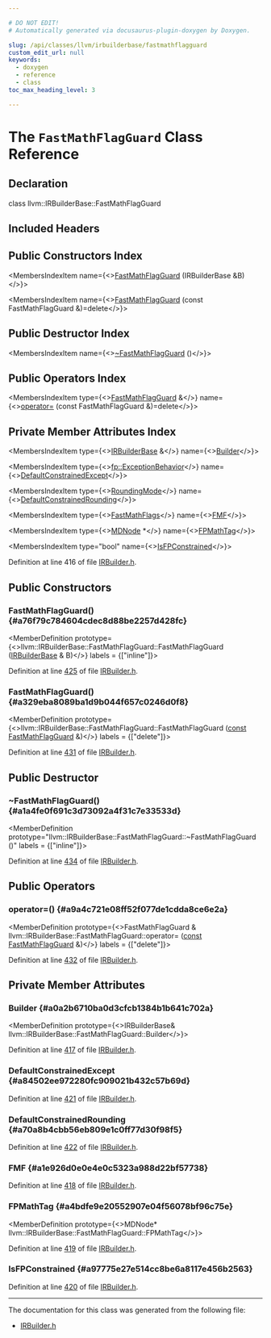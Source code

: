 ```yaml
---

# DO NOT EDIT!
# Automatically generated via docusaurus-plugin-doxygen by Doxygen.

slug: /api/classes/llvm/irbuilderbase/fastmathflagguard
custom_edit_url: null
keywords:
  - doxygen
  - reference
  - class
toc_max_heading_level: 3

---
```





# The `FastMathFlagGuard` Class Reference

<DoxygenPage pluginConfig={pluginConfig}>



## Declaration

<CodeBlock>class llvm::IRBuilderBase::FastMathFlagGuard</CodeBlock>

## Included Headers

<IncludesList>
<IncludesListItem
  filePath="llvm/IR/IRBuilder.h"
  permalink="/docs/api/files/include/include/llvm/include/llvm/ir/irbuilder-h"
  isLocal="true" />
</IncludesList>

## Public Constructors Index

<MembersIndex>

<MembersIndexItem
  name={<><a href="#a76f79c784604cdec8d88be2257d428fc">FastMathFlagGuard</a> (IRBuilderBase &amp;B)</>}>
</MembersIndexItem>

<MembersIndexItem
  name={<><a href="#a329eba8089ba1d9b044f657c0246d0f8">FastMathFlagGuard</a> (const FastMathFlagGuard &amp;)=delete</>}>
</MembersIndexItem>

</MembersIndex>

## Public Destructor Index

<MembersIndex>

<MembersIndexItem
  name={<><a href="#a1a4fe0f691c3d73092a4f31c7e33533d">~FastMathFlagGuard</a> ()</>}>
</MembersIndexItem>

</MembersIndex>

## Public Operators Index

<MembersIndex>

<MembersIndexItem
  type={<><a href="/docs/api/classes/llvm/irbuilderbase/fastmathflagguard">FastMathFlagGuard</a> &amp;</>}
  name={<><a href="#a9a4c721e08ff52f077de1cdda8ce6e2a">operator=</a> (const FastMathFlagGuard &amp;)=delete</>}>
</MembersIndexItem>

</MembersIndex>

## Private Member Attributes Index

<MembersIndex>

<MembersIndexItem
  type={<><a href="/docs/api/classes/llvm/irbuilderbase">IRBuilderBase</a> &amp;</>}
  name={<><a href="#a0a2b6710ba0d3cfcb1384b1b641c702a">Builder</a></>}>
</MembersIndexItem>

<MembersIndexItem
  type={<><a href="/docs/api/namespaces/llvm/fp/#a51c5e09b2604faec548aef87bd482630">fp::ExceptionBehavior</a></>}
  name={<><a href="#a84502ee972280fc909021b432c57b69d">DefaultConstrainedExcept</a></>}>
</MembersIndexItem>

<MembersIndexItem
  type={<><a href="/docs/api/namespaces/llvm/#ab7af0c09900daed62bbdb01dba180f7c">RoundingMode</a></>}
  name={<><a href="#a70a8b4cbb56eb809e1c0ff77d30f98f5">DefaultConstrainedRounding</a></>}>
</MembersIndexItem>

<MembersIndexItem
  type={<><a href="/docs/api/classes/llvm/fastmathflags">FastMathFlags</a></>}
  name={<><a href="#a1e926d0e0e4e0c5323a988d22bf57738">FMF</a></>}>
</MembersIndexItem>

<MembersIndexItem
  type={<><a href="/docs/api/classes/llvm/mdnode">MDNode</a> &#42;</>}
  name={<><a href="#a4bdfe9e20552907e04f56078bf96c75e">FPMathTag</a></>}>
</MembersIndexItem>

<MembersIndexItem
  type="bool"
  name={<><a href="#a97775e27e514cc8be6a8117e456b2563">IsFPConstrained</a></>}>
</MembersIndexItem>

</MembersIndex>


Definition at line 416 of file <a href="/docs/api/files/include/include/llvm/include/llvm/ir/irbuilder-h">IRBuilder.h</a>.

<SectionDefinition>

## Public Constructors

### FastMathFlagGuard() {#a76f79c784604cdec8d88be2257d428fc}

<MemberDefinition
  prototype={<>llvm::IRBuilderBase::FastMathFlagGuard::FastMathFlagGuard (<a href="/docs/api/classes/llvm/irbuilderbase">IRBuilderBase</a> &amp; B)</>}
  labels = {["inline"]}>

Definition at line <a href="/docs/api/files/include/include/llvm/include/llvm/ir/irbuilder-h/#l00425">425</a> of file <a href="/docs/api/files/include/include/llvm/include/llvm/ir/irbuilder-h">IRBuilder.h</a>.
</MemberDefinition>

### FastMathFlagGuard() {#a329eba8089ba1d9b044f657c0246d0f8}

<MemberDefinition
  prototype={<>llvm::IRBuilderBase::FastMathFlagGuard::FastMathFlagGuard (<a href="/docs/api/files/lib/lib/target/lib/target/aarch64/aarch64promoteconstant-cpp/#a90f8350fecae261c25be85d38b451bff">const</a> <a href="/docs/api/classes/llvm/irbuilderbase/fastmathflagguard">FastMathFlagGuard</a> &amp;)</>}
  labels = {["delete"]}>

Definition at line <a href="/docs/api/files/include/include/llvm/include/llvm/ir/irbuilder-h/#l00431">431</a> of file <a href="/docs/api/files/include/include/llvm/include/llvm/ir/irbuilder-h">IRBuilder.h</a>.
</MemberDefinition>

</SectionDefinition>

<SectionDefinition>

## Public Destructor

### ~FastMathFlagGuard() {#a1a4fe0f691c3d73092a4f31c7e33533d}

<MemberDefinition
  prototype="llvm::IRBuilderBase::FastMathFlagGuard::~FastMathFlagGuard ()"
  labels = {["inline"]}>

Definition at line <a href="/docs/api/files/include/include/llvm/include/llvm/ir/irbuilder-h/#l00434">434</a> of file <a href="/docs/api/files/include/include/llvm/include/llvm/ir/irbuilder-h">IRBuilder.h</a>.
</MemberDefinition>

</SectionDefinition>

<SectionDefinition>

## Public Operators

### operator=() {#a9a4c721e08ff52f077de1cdda8ce6e2a}

<MemberDefinition
  prototype={<>FastMathFlagGuard &amp; llvm::IRBuilderBase::FastMathFlagGuard::operator= (<a href="/docs/api/files/lib/lib/target/lib/target/aarch64/aarch64promoteconstant-cpp/#a90f8350fecae261c25be85d38b451bff">const</a> <a href="/docs/api/classes/llvm/irbuilderbase/fastmathflagguard">FastMathFlagGuard</a> &amp;)</>}
  labels = {["delete"]}>

Definition at line <a href="/docs/api/files/include/include/llvm/include/llvm/ir/irbuilder-h/#l00432">432</a> of file <a href="/docs/api/files/include/include/llvm/include/llvm/ir/irbuilder-h">IRBuilder.h</a>.
</MemberDefinition>

</SectionDefinition>

<SectionDefinition>

## Private Member Attributes

### Builder {#a0a2b6710ba0d3cfcb1384b1b641c702a}

<MemberDefinition
  prototype={<>IRBuilderBase&amp; llvm::IRBuilderBase::FastMathFlagGuard::Builder</>}>

Definition at line <a href="/docs/api/files/include/include/llvm/include/llvm/ir/irbuilder-h/#l00417">417</a> of file <a href="/docs/api/files/include/include/llvm/include/llvm/ir/irbuilder-h">IRBuilder.h</a>.
</MemberDefinition>

### DefaultConstrainedExcept {#a84502ee972280fc909021b432c57b69d}

<MemberDefinition
  prototype="fp::ExceptionBehavior llvm::IRBuilderBase::FastMathFlagGuard::DefaultConstrainedExcept">

Definition at line <a href="/docs/api/files/include/include/llvm/include/llvm/ir/irbuilder-h/#l00421">421</a> of file <a href="/docs/api/files/include/include/llvm/include/llvm/ir/irbuilder-h">IRBuilder.h</a>.
</MemberDefinition>

### DefaultConstrainedRounding {#a70a8b4cbb56eb809e1c0ff77d30f98f5}

<MemberDefinition
  prototype="RoundingMode llvm::IRBuilderBase::FastMathFlagGuard::DefaultConstrainedRounding">

Definition at line <a href="/docs/api/files/include/include/llvm/include/llvm/ir/irbuilder-h/#l00422">422</a> of file <a href="/docs/api/files/include/include/llvm/include/llvm/ir/irbuilder-h">IRBuilder.h</a>.
</MemberDefinition>

### FMF {#a1e926d0e0e4e0c5323a988d22bf57738}

<MemberDefinition
  prototype="FastMathFlags llvm::IRBuilderBase::FastMathFlagGuard::FMF">

Definition at line <a href="/docs/api/files/include/include/llvm/include/llvm/ir/irbuilder-h/#l00418">418</a> of file <a href="/docs/api/files/include/include/llvm/include/llvm/ir/irbuilder-h">IRBuilder.h</a>.
</MemberDefinition>

### FPMathTag {#a4bdfe9e20552907e04f56078bf96c75e}

<MemberDefinition
  prototype={<>MDNode&#42; llvm::IRBuilderBase::FastMathFlagGuard::FPMathTag</>}>

Definition at line <a href="/docs/api/files/include/include/llvm/include/llvm/ir/irbuilder-h/#l00419">419</a> of file <a href="/docs/api/files/include/include/llvm/include/llvm/ir/irbuilder-h">IRBuilder.h</a>.
</MemberDefinition>

### IsFPConstrained {#a97775e27e514cc8be6a8117e456b2563}

<MemberDefinition
  prototype="bool llvm::IRBuilderBase::FastMathFlagGuard::IsFPConstrained">

Definition at line <a href="/docs/api/files/include/include/llvm/include/llvm/ir/irbuilder-h/#l00420">420</a> of file <a href="/docs/api/files/include/include/llvm/include/llvm/ir/irbuilder-h">IRBuilder.h</a>.
</MemberDefinition>

</SectionDefinition>

<hr/>

The documentation for this class was generated from the following file:

<ul>
<li><a href="/docs/api/files/include/include/llvm/include/llvm/ir/irbuilder-h">IRBuilder.h</a></li>
</ul>

</DoxygenPage>
